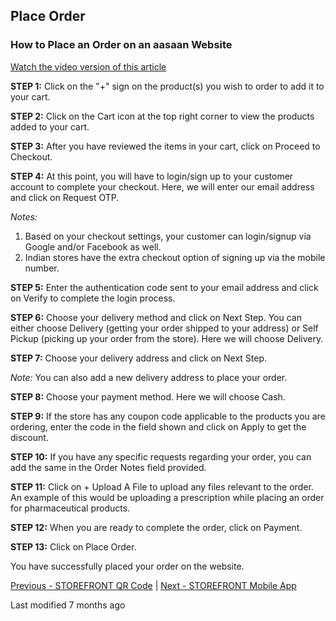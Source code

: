 ## Place Order

### How to Place an Order on an aasaan Website

[Watch the video version of this article](#)

**STEP 1:**
Click on the "+" sign on the product(s) you wish to order to add it to your cart.

**STEP 2:**
Click on the Cart icon at the top right corner to view the products added to your cart.

**STEP 3:**
After you have reviewed the items in your cart, click on Proceed to Checkout.

**STEP 4:**
At this point, you will have to login/sign up to your customer account to complete your checkout. Here, we will enter our email address and click on Request OTP.

*Notes:*
1. Based on your checkout settings, your customer can login/signup via Google and/or Facebook as well.
2. Indian stores have the extra checkout option of signing up via the mobile number.

**STEP 5:**
Enter the authentication code sent to your email address and click on Verify to complete the login process.

**STEP 6:**
Choose your delivery method and click on Next Step. You can either choose Delivery (getting your order shipped to your address) or Self Pickup (picking up your order from the store). Here we will choose Delivery.

**STEP 7:**
Choose your delivery address and click on Next Step.

*Note:* You can also add a new delivery address to place your order.

**STEP 8:**
Choose your payment method. Here we will choose Cash.

**STEP 9:**
If the store has any coupon code applicable to the products you are ordering, enter the code in the field shown and click on Apply to get the discount.

**STEP 10:**
If you have any specific requests regarding your order, you can add the same in the Order Notes field provided.

**STEP 11:**
Click on + Upload A File to upload any files relevant to the order. An example of this would be uploading a prescription while placing an order for pharmaceutical products.

**STEP 12:**
When you are ready to complete the order, click on Payment.

**STEP 13:**
Click on Place Order.

You have successfully placed your order on the website.

[Previous - STOREFRONT QR Code](#) | [Next - STOREFRONT Mobile App](#)

Last modified 7 months ago
